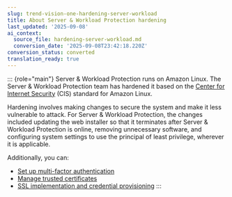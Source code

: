 ```yaml
---
slug: trend-vision-one-hardening-server-workload
title: About Server & Workload Protection hardening
last_updated: '2025-09-08'
ai_context:
  source_file: hardening-server-workload.md
  conversion_date: '2025-09-08T23:42:18.220Z'
conversion_status: converted
translation_ready: true
---
```


::: {role="main"}
Server & Workload Protection runs on Amazon Linux. The Server & Workload Protection team has hardened it based on the [Center for Internet Security](https://www.cisecurity.org/) (CIS) standard for Amazon Linux.

Hardening involves making changes to secure the system and make it less vulnerable to attack. For Server & Workload Protection, the changes included updating the web installer so that it terminates after Server & Workload Protection is online, removing unnecessary software, and configuring system settings to use the principal of least privilege, wherever it is applicable.

Additionally, you can:

- [Set up multi-factor authentication](user-accounts-foundation-services.mdx)
- [Manage trusted certificates](manage-trusted-certificates.mdx)
- [SSL implementation and credential provisioning](ssl-implementation-credentials.mdx)
:::
